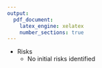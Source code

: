```yaml
---
output:
  pdf_document:
    latex_engine: xelatex
    number_sections: true
---
```



* Risks
    + No initial risks identified
